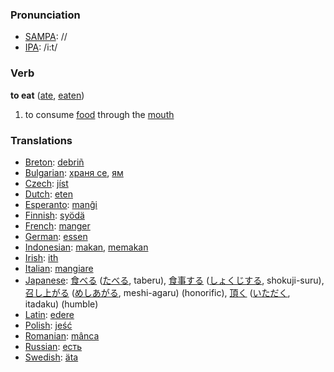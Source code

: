 === Pronunciation ===
*[[w:SAMPA|SAMPA]]: //
*[[w:IPA|IPA]]: /i:t/

=== Verb ===

'''to eat''' ([[ate]], [[eaten]])

# to consume [[food]] through the [[mouth]]

=== Translations ===
*[[Breton]]: [[debriñ]]
*[[Bulgarian]]: [[храня се]], [[ям]]
*[[Czech]]: [[jíst]]
*[[Dutch]]: [[eten]]
*[[Esperanto]]: [[manĝi]]
*[[Finnish]]: [[syödä]]
*[[French]]: [[manger]]
*[[German]]: [[essen]]
*[[Indonesian]]: [[makan]], [[makan|memakan]]
*[[Irish]]: [[ith]]
*[[Italian]]: [[mangiare]]
*[[Japanese]]: [[食べる]] ([[たべる]], taberu), [[食事]]する ([[しょくじ]]する, shokuji-suru), [[召し上がる]] ([[めしあがる]], meshi-agaru) (honorific), [[頂く]] ([[いただく]], itadaku) (humble)
*[[Latin]]: [[edere]]
*[[Polish]]: [[jeść]]
*[[Romanian]]: [[mânca]]
*[[Russian]]: [[есть]]
*[[Swedish]]: [[äta]]